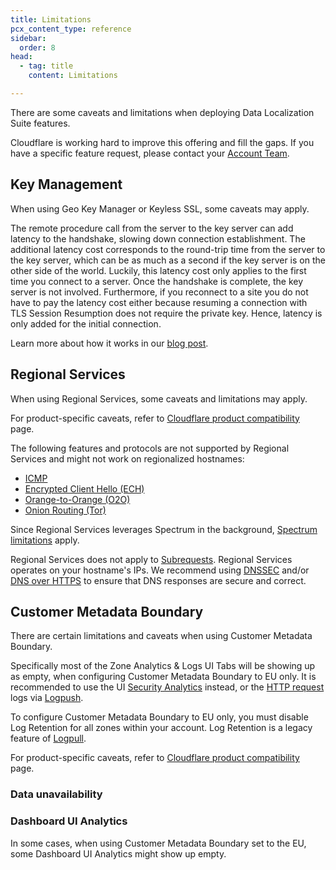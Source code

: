 ```yaml
---
title: Limitations
pcx_content_type: reference
sidebar:
  order: 8
head:
  - tag: title
    content: Limitations

---
```



There are some caveats and limitations when deploying Data Localization Suite features.

Cloudflare is working hard to improve this offering and fill the gaps. If you have a specific feature request, please contact your [Account Team](/support/contacting-cloudflare-support/).

## Key Management

When using Geo Key Manager or Keyless SSL, some caveats may apply.

The remote procedure call from the server to the key server can add latency to the handshake, slowing down connection establishment. The additional latency cost corresponds to the round-trip time from the server to the key server, which can be as much as a second if the key server is on the other side of the world. Luckily, this latency cost only applies to the first time you connect to a server. Once the handshake is complete, the key server is not involved. Furthermore, if you reconnect to a site you do not have to pay the latency cost either because resuming a connection with TLS Session Resumption does not require the private key. Hence, latency is only added for the initial connection.

Learn more about how it works in our [blog post](https://blog.cloudflare.com/geo-key-manager-how-it-works/).

## Regional Services

When using Regional Services, some caveats and limitations may apply.

For product-specific caveats, refer to [Cloudflare product compatibility](/data-localization/compatibility/) page.

The following features and protocols are not supported by Regional Services and might not work on regionalized hostnames:

* [ICMP](https://www.cloudflare.com/learning/ddos/glossary/internet-control-message-protocol-icmp/)
* [Encrypted Client Hello (ECH)](/ssl/edge-certificates/ech/)
* [Orange-to-Orange (O2O)](/cloudflare-for-platforms/cloudflare-for-saas/saas-customers/how-it-works/)
* [Onion Routing (Tor)](/network/onion-routing/)

Since Regional Services leverages Spectrum in the background, [Spectrum limitations](/spectrum/reference/limitations/) apply.

Regional Services does not apply to [Subrequests](/workers/platform/limits/#subrequests). Regional Services operates on your hostname's IPs. We recommend using [DNSSEC](/learning-paths/application-security/default-traffic-security/dnssec/) and/or [DNS over HTTPS](/1.1.1.1/encryption/dns-over-https/) to ensure that DNS responses are secure and correct.

## Customer Metadata Boundary

There are certain limitations and caveats when using Customer Metadata Boundary.

Specifically most of the Zone Analytics & Logs UI Tabs will be showing up as empty, when configuring Customer Metadata Boundary to EU only. It is recommended to use the UI [Security Analytics](/waf/analytics/security-analytics/) instead, or the [HTTP request](/logs/reference/log-fields/zone/http_requests/) logs via [Logpush](/logs/logpush/).

To configure Customer Metadata Boundary to EU only, you must disable Log Retention for all zones within your account. Log Retention is a legacy feature of [Logpull](/logs/logpull/).

For product-specific caveats, refer to [Cloudflare product compatibility](/data-localization/compatibility/) page.

### Data unavailability

<Render file="customer_metadata_boundary_error" product="analytics" />

### Dashboard UI Analytics

In some cases, when using Customer Metadata Boundary set to the EU, some Dashboard UI Analytics might show up empty.
